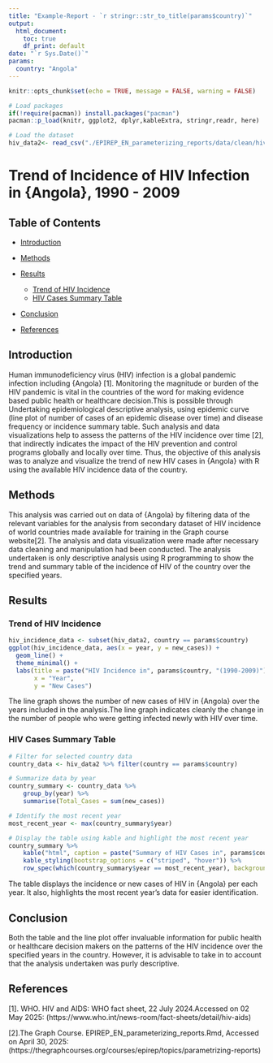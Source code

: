 ---
title: "Example-Report - `r stringr::str_to_title(params$country)`"
output: 
  html_document: 
    toc: true
    df_print: default
date: "`r Sys.Date()`"
params:
  country: "Angola"
---

```{r setup, include=FALSE}
knitr::opts_chunk$set(echo = TRUE, message = FALSE, warning = FALSE)

# Load packages 
if(!require(pacman)) install.packages("pacman")
pacman::p_load(knitr, ggplot2, dplyr,kableExtra, stringr,readr, here)

# Load the dataset
hiv_data2<- read_csv("./EPIREP_EN_parameterizing_reports/data/clean/hiv_incidence.csv")
```

# Trend of Incidence of HIV Infection in {Angola}, 1990 - 2009

## Table of Contents

- [Introduction](#introduction)

- [Methods](#methods)

- [Results](#results )
  - [Trend of HIV Incidence](#trend-of-HIV-incidence)
  - [HIV Cases Summary Table](#HIV-cases-summary-table)
- [Conclusion](#conclusion)
- [References](#references)


## Introduction

Human immunodeficiency virus (HIV) infection is a global pandemic infection including {Angola} [1].  Monitoring the magnitude or burden of the HIV pandemic is vital in the countries of the word for making evidence based public health or healthcare decision.This is possible through Undertaking epidemiological descriptive analysis, using epidemic curve (line plot of number of cases of an epidemic disease over time) and disease frequency or incidence summary table. Such analysis and data visualizations help to assess the patterns of the HIV incidence over time [2],  that indirectly indicates the impact of the HIV prevention and control programs globally and locally over time. Thus, the objective of this analysis was to analyze and visualize the trend of new HIV cases in {Angola} with R using the available HIV incidence data of the country.

## Methods
This analysis was carried out on data of {Angola} by filtering data of the relevant variables for the analysis from secondary dataset of HIV incidence of world countries made available for training in the Graph course website[2]. The analysis and data visualization were made after necessary data cleaning and manipulation had been conducted. The analysis undertaken is only descriptive analysis using R programming to show the trend and summary table of the incidence of HIV of the country over the specified years.

## Results

### Trend of HIV Incidence

```{r, echo = T}

hiv_incidence_data <- subset(hiv_data2, country == params$country)
ggplot(hiv_incidence_data, aes(x = year, y = new_cases)) +
  geom_line() +
  theme_minimal() +
  labs(title = paste("HIV Incidence in", params$country, "(1990-2009)"),
       x = "Year",
       y = "New Cases")
```

The line graph shows the number of new cases of HIV in {Angola} over the years included in the analysis.The line graph indicates cleanly the change in the number of people who were getting infected newly with HIV over time.   

### HIV Cases Summary Table

```{r, echo = T}
# Filter for selected country data
country_data <- hiv_data2 %>% filter(country == params$country)

# Summarize data by year
country_summary <- country_data %>% 
    group_by(year) %>%
    summarise(Total_Cases = sum(new_cases))

# Identify the most recent year
most_recent_year <- max(country_summary$year)

# Display the table using kable and highlight the most recent year
country_summary %>%
    kable("html", caption = paste("Summary of HIV Cases in", params$country, "by Year")) %>%
    kable_styling(bootstrap_options = c("striped", "hover")) %>%
    row_spec(which(country_summary$year == most_recent_year), background = "lightblue")
```

The table displays the incidence or new cases of HIV in {Angola} per each year. It also, highlights the most recent year's data for easier identification.

## Conclusion

Both the table and the line plot offer invaluable information for public health or healthcare decision makers on the patterns of the HIV incidence over the specified years in the country. However, it is advisable to take in to account that the analysis undertaken was purly descriptive. 

## References

[1]. WHO.  HIV and AIDS: WHO fact sheet, 22 July 2024.Accessed on 02 May 2025: (https://www.who.int/news-room/fact-sheets/detail/hiv-aids)

[2].The Graph Course. EPIREP_EN_parameterizing_reports.Rmd, Accessed on April 30, 2025: (https://thegraphcourses.org/courses/epirep/topics/parametrizing-reports)
